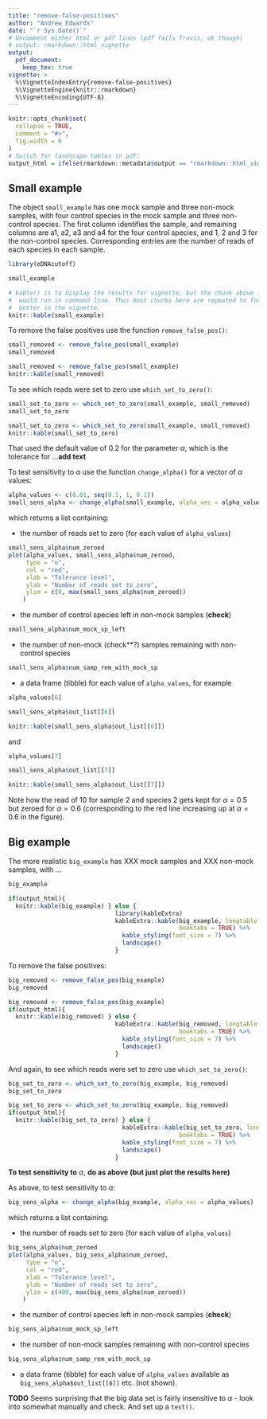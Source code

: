 ```yaml
---
title: "remove-false-positives"
author: "Andrew Edwards"
date: "`r Sys.Date()`"
# Uncomment either html or pdf lines (pdf fails Travis, ok though)
# output: rmarkdown::html_vignette
output:
  pdf_document:
    keep_tex: true
vignette: >
  %\VignetteIndexEntry{remove-false-positives}
  %\VignetteEngine{knitr::rmarkdown}
  %\VignetteEncoding{UTF-8}
---
```


```r
knitr::opts_chunk$set(
  collapse = TRUE,
  comment = "#>",
  fig.width = 6
)
# Switch for landscape tables in pdf:
output_html = ifelse(rmarkdown::metadata$output == "rmarkdown::html_vignette", TRUE, FALSE)
```

## Small example

The object `small_example` has one mock sample and three non-mock samples, with four
control species in the mock sample and three non-control species. The first column
identifies the sample, and remaining columns are
a1, a2, a3 and a4 for the four control species, and 1, 2 and 3 for the non-control species.
Corresponding entries are the number of reads of each species in each sample.

```r
library(eDNAcutoff)
```

```r
small_example
```

```r
# kable() is to display the results for vignette, but the chunk above is what you
#  would run in command line. Thus most chunks here are repeated to format the output
#  better in the vignette.
knitr::kable(small_example)
```

To remove the false positives use the function `remove_false_pos()`:

```r
small_removed <- remove_false_pos(small_example)
small_removed
```

```r
small_removed <- remove_false_pos(small_example)
knitr::kable(small_removed)
```

To see which reads were set to zero use `which_set_to_zero()`:

```r
small_set_to_zero <- which_set_to_zero(small_example, small_removed)
small_set_to_zero
```

```r
small_set_to_zero <- which_set_to_zero(small_example, small_removed)
knitr::kable(small_set_to_zero)
```

That used the default value of 0.2 for the parameter $\alpha$, which is the
tolerance for ...**add text**

To test sensitivity to $\alpha$ use the function `change_alpha()` for a vector
of $\alpha$ values:


```r
alpha_values <- c(0.01, seq(0.1, 1, 0.1))
small_sens_alpha <- change_alpha(small_example, alpha_vec = alpha_values)
```

which returns a list containing:

- the number of reads set to zero (for each value of `alpha_values`)

```r
small_sens_alpha$num_zeroed
plot(alpha_values, small_sens_alpha$num_zeroed,
     type = "o",
     col = "red",
     xlab = "Tolerance level",
     ylab = "Number of reads set to zero",
     ylim = c(0, max(small_sens_alpha$num_zeroed))
    )
```


- the number of control species left in non-mock samples (**check**)
```r
small_sens_alpha$num_mock_sp_left
```

- the number of non-mock (check**?) samples remaining with non-control species
```r
small_sens_alpha$num_samp_rem_with_mock_sp
```

- a data frame (tibble) for each value of `alpha_values`,
for example

```r
alpha_values[6]
```

```r
small_sens_alpha$out_list[[6]]
```

```r
knitr::kable(small_sens_alpha$out_list[[6]])
```

and


```r
alpha_values[7]
```

```r
small_sens_alpha$out_list[[7]]
```

```r
knitr::kable(small_sens_alpha$out_list[[7]])
```

Note how the read of 10 for sample 2 and species 2 gets kept for $\alpha=0.5$
but zeroed for $\alpha=0.6$ (corresponding to the red line increasing up at
$\alpha=0.6$ in the figure).

## Big example

The more realistic `big_example` has XXX mock samples and XXX non-mock samples,
with ...

```r
big_example
```

```r
if(output_html){
  knitr::kable(big_example) } else {
                              library(kableExtra)
                              kableExtra::kable(big_example, longtable = TRUE,
                                                booktabs = TRUE) %>%
                                kable_styling(font_size = 7) %>%
                                landscape()
                              }
```

To remove the false positives:

```r
big_removed <- remove_false_pos(big_example)
big_removed
```

```r
big_removed <- remove_false_pos(big_example)
if(output_html){
  knitr::kable(big_removed) } else {
                              kableExtra::kable(big_removed, longtable = TRUE,
                                                booktabs = TRUE) %>%
                                kable_styling(font_size = 7) %>%
                                landscape()
                              }
```

And again, to see which reads were set to zero use `which_set_to_zero()`:

```r
big_set_to_zero <- which_set_to_zero(big_example, big_removed)
big_set_to_zero
```

```r
big_set_to_zero <- which_set_to_zero(big_example, big_removed)
if(output_html){
  knitr::kable(big_set_to_zero) } else {
                                kableExtra::kable(big_set_to_zero, longtable = TRUE,
                                                booktabs = TRUE) %>%
                                kable_styling(font_size = 7) %>%
                                landscape()
                              }

```

**To test sensitivity to** $\alpha$, **do as above (but just plot the results here)**

As above, to test sensitivity to $\alpha$:

```r
big_sens_alpha <- change_alpha(big_example, alpha_vec = alpha_values)
```

which returns a list containing:

- the number of reads set to zero (for each value of `alpha_values`)

```r
big_sens_alpha$num_zeroed
plot(alpha_values, big_sens_alpha$num_zeroed,
     type = "o",
     col = "red",
     xlab = "Tolerance level",
     ylab = "Number of reads set to zero",
     ylim = c(400, max(big_sens_alpha$num_zeroed))
    )
```

- the number of control species left in non-mock samples (**check**)
```r
big_sens_alpha$num_mock_sp_left
```

- the number of non-mock samples remaining with non-control species
```r
big_sens_alpha$num_samp_rem_with_mock_sp
```

- a data frame (tibble) for each value of `alpha_values` available as
  `big_sens_alpha$out_list[[6]]` etc. (not shown).

**TODO** Seems surprising that the big data set is fairly insensitive to
$\alpha$ - look into somewhat manually and check. And set up a `test()`.
